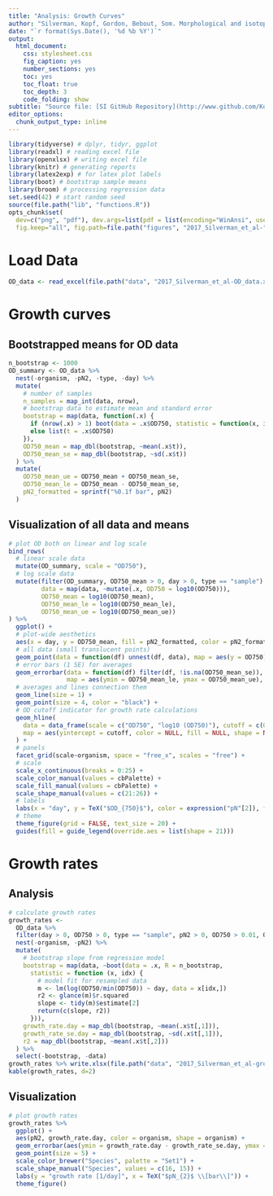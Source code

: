 ```yaml
---
title: "Analysis: Growth Curves"
author: "Silverman, Kopf, Gordon, Bebout, Som. Morphological and isotopic changes of heterocystous cyanobacteria in response to N2 partial pressure."
date: "`r format(Sys.Date(), '%d %b %Y')`"
output:
  html_document: 
    css: stylesheet.css
    fig_caption: yes
    number_sections: yes
    toc: yes
    toc_float: true
    toc_depth: 3
    code_folding: show
subtitle: "Source file: [SI GitHub Repository](http://www.github.com/KopfLab/2017_Silverman_et_al/) / [growth_curves_analysis.Rmd](http://www.github.com/KopfLab/2017_Silverman_et_al/blob/master/growth_curves_analysis.Rmd)"
editor_options:
  chunk_output_type: inline
---
```


```r
library(tidyverse) # dplyr, tidyr, ggplot
library(readxl) # reading excel file
library(openxlsx) # writing excel file
library(knitr) # generating reports
library(latex2exp) # for latex plot labels
library(boot) # bootstrap sample means
library(broom) # processing regression data
set.seed(42) # start random seed
source(file.path("lib", "functions.R"))
opts_chunk$set(
  dev=c("png", "pdf"), dev.args=list(pdf = list(encoding="WinAnsi", useDingbats=FALSE)),
  fig.keep="all", fig.path=file.path("figures", "2017_Silverman_et_al-"))
```

# Load Data

```r
OD_data <- read_excel(file.path("data", "2017_Silverman_et_al-OD_data.xlsx"))
```

# Growth curves

## Bootstrapped means for OD data

```r
n_bootstrap <- 1000
OD_summary <- OD_data %>% 
  nest(-organism, -pN2, -type, -day) %>% 
  mutate(
    # number of samples
    n_samples = map_int(data, nrow),
    # bootstrap data to estimate mean and standard error
    bootstrap = map(data, function(.x) {
      if (nrow(.x) > 1) boot(data = .x$OD750, statistic = function(x, idx) mean(x[idx]), R = n_bootstrap)
      else list(t = .x$OD750)
    }),
    OD750_mean = map_dbl(bootstrap, ~mean(.x$t)),
    OD750_mean_se = map_dbl(bootstrap, ~sd(.x$t))
  ) %>% 
  mutate(
    OD750_mean_ue = OD750_mean + OD750_mean_se,
    OD750_mean_le = OD750_mean - OD750_mean_se,
    pN2_formatted = sprintf("%0.1f bar", pN2)
  )
```

## Visualization of all data and means

```r
# plot OD both on linear and log scale
bind_rows(
  # linear scale data
  mutate(OD_summary, scale = "OD750"),
  # log scale data
  mutate(filter(OD_summary, OD750_mean > 0, day > 0, type == "sample"), scale = "log10 (OD750)", 
         data = map(data, ~mutate(.x, OD750 = log10(OD750))),
         OD750_mean = log10(OD750_mean),
         OD750_mean_le = log10(OD750_mean_le),
         OD750_mean_ue = log10(OD750_mean_ue))
) %>% 
  ggplot() +
  # plot-wide aesthetics
  aes(x = day, y = OD750_mean, fill = pN2_formatted, color = pN2_formatted, shape = type) +
  # all data (small translucent points)
  geom_point(data = function(df) unnest(df, data), map = aes(y = OD750), size = 2, alpha = 0.5) +
  # error bars (1 SE) for averages
  geom_errorbar(data = function(df) filter(df, !is.na(OD750_mean_se)), 
                map = aes(ymin = OD750_mean_le, ymax = OD750_mean_ue), width = 0.2, alpha = 0.6) +
  # averages and lines connection them
  geom_line(size = 1) +
  geom_point(size = 4, color = "black") +
  # OD cutoff indicator for growth rate calculations
  geom_hline(
    data = data_frame(scale = c("OD750", "log10 (OD750)"), cutoff = c(0.4, log10(0.4))),
    map = aes(yintercept = cutoff, color = NULL, fill = NULL, shape = NULL)
  ) +
  # panels
  facet_grid(scale~organism, space = "free_x", scales = "free") + 
  # scale
  scale_x_continuous(breaks = 0:25) +
  scale_color_manual(values = cbPalette) +
  scale_fill_manual(values = cbPalette) +
  scale_shape_manual(values = c(21:26)) +
  # labels
  labs(x = "day", y = TeX("$OD_{750}$"), color = expression("pN"[2]), fill = expression("pN"[2]), size = 5) +
  # theme
  theme_figure(grid = FALSE, text_size = 20) +
  guides(fill = guide_legend(override.aes = list(shape = 21))) 
```

# Growth rates

## Analysis

```r
# calculate growth rates
growth_rates <- 
  OD_data %>% 
  filter(day > 0, OD750 > 0, type == "sample", pN2 > 0, OD750 > 0.01, OD750 <= 0.4) %>% 
  nest(-organism, -pN2) %>%
  mutate(
    # bootstrap slope from regression model
    bootstrap = map(data, ~boot(data = .x, R = n_bootstrap,
      statistic = function (x, idx) {
        # model fit for resampled data
        m <- lm(log(OD750/min(OD750)) ~ day, data = x[idx,])
        r2 <- glance(m)$r.squared
        slope <- tidy(m)$estimate[2]
        return(c(slope, r2))
      })),
    growth_rate.day = map_dbl(bootstrap, ~mean(.x$t[,1])),
    growth_rate_se.day = map_dbl(bootstrap, ~sd(.x$t[,1])),
    r2 = map_dbl(bootstrap, ~mean(.x$t[,2]))
  ) %>% 
  select(-bootstrap, -data)
growth_rates %>% write.xlsx(file.path("data", "2017_Silverman_et_al-growth_rate_data.xlsx"))
kable(growth_rates, d=2)
```

## Visualization

```r
# plot growth rates
growth_rates %>% 
  ggplot() + 
  aes(pN2, growth_rate.day, color = organism, shape = organism) +
  geom_errorbar(aes(ymin = growth_rate.day - growth_rate_se.day, ymax = growth_rate.day + growth_rate_se.day), width = 0) +
  geom_point(size = 5) +
  scale_color_brewer("Species", palette = "Set1") +
  scale_shape_manual("Species", values = c(16, 15)) + 
  labs(y = "growth rate [1/day]", x = TeX("$pN_{2}$ \\[bar\\]")) +
  theme_figure() 
```

